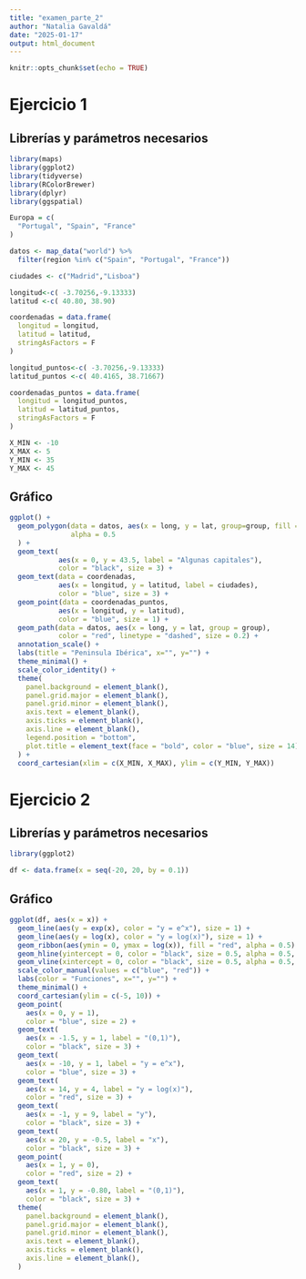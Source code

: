 ```yaml
---
title: "examen_parte_2"
author: "Natalia Gavaldá"
date: "2025-01-17"
output: html_document
---
```


```r
knitr::opts_chunk$set(echo = TRUE)
```

# Ejercicio 1 
## Librerías y parámetros necesarios


```r
library(maps)
library(ggplot2)
library(tidyverse)
library(RColorBrewer)
library(dplyr)
library(ggspatial)

Europa = c(
  "Portugal", "Spain", "France"
)

datos <- map_data("world") %>%
  filter(region %in% c("Spain", "Portugal", "France"))

ciudades <- c("Madrid","Lisboa")

longitud<-c( -3.70256,-9.13333)
latitud <-c( 40.80, 38.90)

coordenadas = data.frame(
  longitud = longitud,
  latitud = latitud,
  stringAsFactors = F
)

longitud_puntos<-c( -3.70256,-9.13333)
latitud_puntos <-c( 40.4165, 38.71667)

coordenadas_puntos = data.frame(
  longitud = longitud_puntos,
  latitud = latitud_puntos,
  stringAsFactors = F
)

X_MIN <- -10  
X_MAX <- 5    
Y_MIN <- 35   
Y_MAX <- 45   
```

## Gráfico


```r
ggplot() + 
  geom_polygon(data = datos, aes(x = long, y = lat, group=group, fill = region),
               alpha = 0.5
  ) +
  geom_text(
            aes(x = 0, y = 43.5, label = "Algunas capitales"), 
            color = "black", size = 3) +
  geom_text(data = coordenadas, 
            aes(x = longitud, y = latitud, label = ciudades), 
            color = "blue", size = 3) +
  geom_point(data = coordenadas_puntos, 
            aes(x = longitud, y = latitud), 
            color = "blue", size = 1) +
  geom_path(data = datos, aes(x = long, y = lat, group = group),
            color = "red", linetype = "dashed", size = 0.2) +
  annotation_scale() +
  labs(title = "Peninsula Ibérica", x="", y="") +
  theme_minimal() + 
  scale_color_identity() +
  theme(
    panel.background = element_blank(),   
    panel.grid.major = element_blank(),   
    panel.grid.minor = element_blank(),   
    axis.text = element_blank(),          
    axis.ticks = element_blank(),
    axis.line = element_blank(),
    legend.position = "bottom",
    plot.title = element_text(face = "bold", color = "blue", size = 14) 
  ) +
  coord_cartesian(xlim = c(X_MIN, X_MAX), ylim = c(Y_MIN, Y_MAX)) 
```


# Ejercicio 2
## Librerías y parámetros necesarios


```r
library(ggplot2)

df <- data.frame(x = seq(-20, 20, by = 0.1))  
```


## Gráfico

```r
ggplot(df, aes(x = x)) +
  geom_line(aes(y = exp(x), color = "y = e^x"), size = 1) +  
  geom_line(aes(y = log(x), color = "y = log(x)"), size = 1) + 
  geom_ribbon(aes(ymin = 0, ymax = log(x)), fill = "red", alpha = 0.5) +
  geom_hline(yintercept = 0, color = "black", size = 0.5, alpha = 0.5, linetype = "dashed") +  
  geom_vline(xintercept = 0, color = "black", size = 0.5, alpha = 0.5, linetype = "dashed") +  
  scale_color_manual(values = c("blue", "red")) +  
  labs(color = "Funciones", x="", y="") +
  theme_minimal() +
  coord_cartesian(ylim = c(-5, 10)) + 
  geom_point(
    aes(x = 0, y = 1), 
    color = "blue", size = 2) +
  geom_text(
    aes(x = -1.5, y = 1, label = "(0,1)"), 
    color = "black", size = 3) +
  geom_text(
    aes(x = -10, y = 1, label = "y = e^x"), 
    color = "blue", size = 3) +
  geom_text(
    aes(x = 14, y = 4, label = "y = log(x)"), 
    color = "red", size = 3) +
  geom_text(
    aes(x = -1, y = 9, label = "y"), 
    color = "black", size = 3) +
  geom_text(
    aes(x = 20, y = -0.5, label = "x"), 
    color = "black", size = 3) +
  geom_point(
    aes(x = 1, y = 0), 
    color = "red", size = 2) +
  geom_text(
    aes(x = 1, y = -0.80, label = "(0,1)"), 
    color = "black", size = 3) +
  theme(
    panel.background = element_blank(),   
    panel.grid.major = element_blank(),   
    panel.grid.minor = element_blank(),   
    axis.text = element_blank(),          
    axis.ticks = element_blank(),
    axis.line = element_blank(),
  )
```


